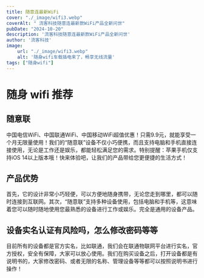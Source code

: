 ```yaml
---
title: 随意连最新WiFi
cover: "./_image/wifi3.webp"
coverAlt: " 流客科技随意连最新款WiFi产品全新问世"
pubDate: "2024-10-20"
description: '流客科技随意连最新款WiFi产品全新问世'
author: '流客科技'
image:
    url: "./_image/wifi3.webp"
    alt: '随身wifi车载插电来了，畅享无线流量'
tags: ["随身wifi"]
---
```



# 随身 wifi 推荐

## 随意联

中国电信WiFi、中国联通WiFi、中国移动WiFi超值优惠！只需9.9元，就能享受一个月无限量使用！我们的“随意联”设备不仅小巧便携，而且支持电脑和手机直接连接使用，无论是工作还是娱乐，都能轻松满足您的需求。特别提醒：苹果手机仅支持iOS 14以上版本哦！快来体验吧，让我们的产品带给您更便捷的生活方式！

## 产品优势

首先，它的设计非常小巧轻便，可以方便地随身携带，无论您走到哪里，都可以随时连接到互联网。其次，“随意联”支持多种设备使用，包括电脑和手机等，这意味着您可以随时随地使用您最熟悉的设备进行工作或娱乐。完全是通用的设备产品。

## 设备实名认证有风险吗，怎么修改密码等等

目前所有的设备都是官方实名，比如联通，我们会在联通物联网平台进行实名，官方授权，安全有保障，大家可以放心使用。我们在购买设备之后，打开设备都是有说明书的，大家修改密码、或者无限的名称、管理设备等等都可以按照说明书进行操作！

